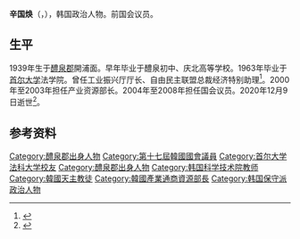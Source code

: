 {{Infobox officeholder
| 姓名     = 辛国焕
| 性别     = 男
| 原名     = 신국환
| 职务     = [[大韩民国国会|大韩民国国会]]议员
| 就任日期 = 2004年5月30日
| 卸任日期 = 2008年5月29日
| 职务1    = 大韩民国产业资源部长官
| 就任日期1= 2002年1月29日
| 卸任日期1= 2003年2月27日
| 前任1    = [[張在植|張在植]]
| 继任1    = [[尹鎭植|尹鎭植]]
| 职务2    = 大韩民国产业资源部长官
| 就任日期2= 2000年8月7日
| 卸任日期2= 2001年3月25日
| 前任2    = [[金泳鎬|金泳鎬]]
| 继任2    = [[張在植|張在植]]
| 职务3    = 大韩民国工业振兴厅厅长
| 就任日期3= 1992年5月4日
| 卸任日期3= 1993年3月3日
| 前任3    = [[李東勳_(1940年)|李東勳]]
| 继任3    = [[蔡載億|蔡載億]]
| 出生日期 = 1939年9月2日
| 出生地点 = {{KOR-JPN}}[[庆尚北道|庆尚北道]][[醴泉郡|醴泉郡]]開浦面
| 逝世日期 = {{Dda|2020|12|9|1939|9|2}}
| 逝世地点 = {{KOR}}[[首尔特别市|首尔特别市]]
| 号       = 潤瑞
| 籍贯     = 寧越辛氏
| 职业     = [[政治人物|政治人物]]
| 母校     = [[首尔大学|首尔大学]]
| 政党     = [[國民中心黨|國民中心黨]]
}}
'''辛国焕'''（{{kor|신국환|辛國煥|Sin Gug-hwan}}，{{bd|1939年|9月2日|2020年|12月9日|catIdx=Sin}}），韩国政治人物。前国会议员。
==生平==
1939年生于[[醴泉郡|醴泉郡]]開浦面。早年毕业于醴泉初中、庆北高等学校。1963年毕业于[[首尔大学|首尔大学]]法学院。曾任工业振兴厅厅长、自由民主联盟总裁经济特别助理<ref>{{cite web |title=金大中改组内阁 |url=http://news.eastday.com/epublish/gb/paper29/20000807/class002900002/hwz144744.htm |publisher=东方网 |date=2000-08-08}}</ref>。2000年至2003年担任产业资源部长。2004年至2008年担任国会议员。2020年12月9日逝世<ref>{{cite web |title=신국환 전 산자부 장관 별세 |url=https://news.joins.com/article/23941965 |publisher=[[中央日报_(韩国)|중앙일보]] |language=ko |date=2020-12-10}}</ref>。
==参考资料==
{{reflist}}
{{Authority control}}
{{DEFAULTSORT:Sin}}
[[Category:醴泉郡出身人物|Category:醴泉郡出身人物]]
[[Category:第十七屆韓國國會議員|Category:第十七屆韓國國會議員]]
[[Category:首尔大学法科大学校友|Category:首尔大学法科大学校友]]
[[Category:醴泉郡出身人物|Category:醴泉郡出身人物]]
[[Category:韩国科学技术院教师|Category:韩国科学技术院教师]]
[[Category:韓國天主教徒|Category:韓國天主教徒]]
[[Category:韓國產業通商資源部長|Category:韓國產業通商資源部長]]
[[Category:韩国保守派政治人物|Category:韩国保守派政治人物]]